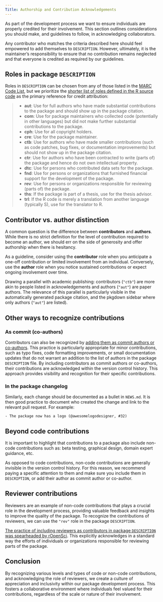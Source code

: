```yaml
---
Title: Authorship and Contribution Acknowledgements
---
```


As part of the development process we want to ensure individuals are properly credited for their involvement. This section outlines considerations you should make, and guidelines to follow, in acknowledging collaborators.

Any contributor who matches the criteria described here should feel empowered to add themselves to `DESCRIPTION`.
However, ultimately, it is the maintainer's responsibility to ensure that no contribution remains neglected and that everyone is credited as required by our guidelines.

## Roles in package `DESCRIPTION`

Roles in `DESCRIPTION` can be chosen from any of those listed in the [MARC Code List](https://www.loc.gov/marc/relators/relacode.html), but we prioritize the [shorter list of roles defined in the R source code](https://github.com/r-devel/r-svn/blob/dc6a7d6cf9582ca401b1fc386c86046974d34901/src/library/utils/R/sysdata.R#L28-L39) as the primary reference for credit attribution:

> - **aut**: Use for full authors who have made substantial contributions to the package and should show up in the package citation.
> - **com**: Use for package maintainers who collected code (potentially in other languages) but did not make further substantial contributions to the package.
> - **cph**: Use for all copyright holders.
> - **cre**: Use for the package maintainer.
> - **ctb**: Use for authors who have made smaller contributions (such as code patches, bug fixes, or documentation improvements) but should not show up in the package citation.
> - **ctr**: Use for authors who have been contracted to write (parts of) the package and hence do not own intellectual property.
> - **dtc**: Use for persons who contributed data sets for the package.
> - **fnd**: Use for persons or organizations that furnished financial support for the development of the package.
> - **rev**: Use for persons or organizations responsible for reviewing (parts of) the package.
> - **ths**: If the package is part of a thesis, use for the thesis advisor.
> - **trl**: If the R code is merely a translation from another language (typically S), use for the translator to R.

## Contributor vs. author distinction

A common question is the difference between **contributors** and **authors**. While there is no strict definition for the level of contribution required to become an author, we should err on the side of generosity and offer authorship when there is hesitancy.

As a guideline, consider using the **contributor** role when you anticipate a one-off contribution or limited involvement from an individual. Conversely, use the **author** role when you notice sustained contributions or expect ongoing involvement over time.

Drawing a parallel with academic publishing: contributors (`"ctb"`) are more akin to people listed in acknowledgements and authors (`"aut"`) are paper authors. The relevance of this parallel is particularly visible in the automatically generated package citation, and the pkgdown sidebar where only authors (`"aut"`) are listed).

## Other ways to recognize contributions

### As commit (co-authors)

Contributors can also be recognized by [adding them as commit authors or co-authors](https://github.blog/2018-01-29-commit-together-with-co-authors/). This practice is particularly appropriate for minor contributions, such as typo fixes, code formatting improvements, or small documentation updates that do not warrant an addition to the list of authors in the package `DESCRIPTION` file. By including contributors as commit authors or co-authors, their contributions are acknowledged within the version control history. This approach provides visibility and recognition for their specific contributions.

### In the package changelog

Similarly, each change should be documented as a bullet in `NEWS.md`. It is then good practice to document who created the change and link to the relevant pull request. For example:

```{filename="NEWS.md"}
- The package now has a logo (@awesomelogodesigner, #32)
```

## Beyond code contributions

It is important to highlight that contributions to a package also include non-code contributions such as: beta testing, graphical design, domain expert guidance, etc.

As opposed to code contributions, non-code contributions are generally invisible in the version control history. For this reason, we recommend paying a specific attention to them and make sure you include them in `DESCRIPTION`, or add their author as commit author or co-author.

## Reviewer contributions

Reviewers are an example of non-code contributions that plays a crucial role in the development process, providing valuable feedback and insights to improve the quality of the package. To recognize the contributions of reviewers, we can use the `"rev"` role in the package `DESCRIPTION`.

[The practice of including reviewers as contributors in package `DESCRIPTION` was spearheaded by rOpenSci](https://ropensci.org/blog/2018/03/16/thanking-reviewers-in-metadata/). This explicitly acknowledges in a standard way the efforts of individuals or organizations responsible for reviewing parts of the package.

## Conclusion

By recognizing various levels and types of code or non-code contributions, and acknowledging the role of reviewers, we create a culture of appreciation and inclusivity within our package development process. This fosters a collaborative environment where individuals feel valued for their contributions, regardless of the scale or nature of their involvement.
